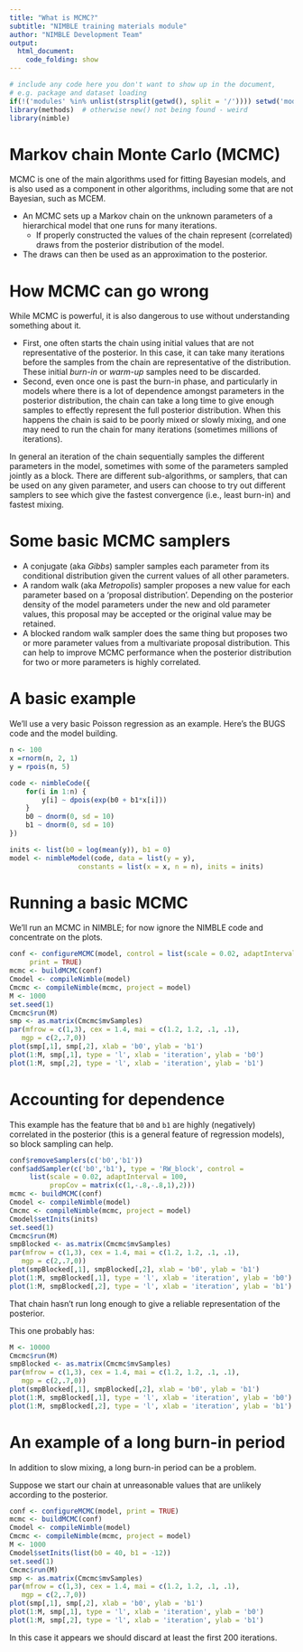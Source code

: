 ```yaml
---
title: "What is MCMC?"
subtitle: "NIMBLE training materials module"
author: "NIMBLE Development Team"
output:
  html_document:
    code_folding: show
---
```


```r
# include any code here you don't want to show up in the document,
# e.g. package and dataset loading
if(!('modules' %in% unlist(strsplit(getwd(), split = '/')))) setwd('modules')
library(methods)  # otherwise new() not being found - weird
library(nimble)
```

# Markov chain Monte Carlo (MCMC)

MCMC is one of the main algorithms used for fitting Bayesian models, and is also used as a component in other algorithms, including some that are not Bayesian, such as MCEM.

 - An MCMC sets up a Markov chain on the unknown parameters of a hierarchical model that one runs for many iterations. 
   * If properly constructed the values of the chain represent (correlated) draws from the posterior distribution of the model. 
- The draws can then be used as an approximation to the posterior. 

# How MCMC can go wrong

While MCMC is powerful, it is also dangerous to use without understanding something about it. 

 - First, one often starts the chain using initial values that are not representative of the posterior. In this case, it can take many iterations before the samples from the chain are representative of the distribution. These initial *burn-in* or *warm-up* samples need to be discarded.
 - Second, even once one is past the burn-in phase, and particularly in models where there is a lot of dependence amongst parameters in the posterior distribution, the chain can take a long time to give enough samples to effectly represent the full posterior distribution. When this happens the chain is said to be poorly mixed or slowly mixing, and one may need to run the chain for many iterations (sometimes millions of iterations).

In general an iteration of the chain sequentially samples the different parameters in the model, sometimes with some of the parameters sampled jointly as a block. There are different sub-algorithms, or samplers, that can be used on any given parameter, and users can choose to try out different samplers to see which give the fastest convergence (i.e., least burn-in) and fastest mixing.

# Some basic MCMC samplers

 - A conjugate (aka *Gibbs*) sampler samples each parameter from its conditional distribution given the current values of all other parameters. 
 - A random walk (aka *Metropolis*) sampler proposes a new value for each parameter based on a 'proposal distribution'. Depending on the posterior density of the model parameters under the new and old parameter values, this proposal may be accepted or the original value may be retained. 
 - A blocked random walk sampler does the same thing but proposes two or more parameter values from a multivariate proposal distribution. This can help to improve MCMC performance when the posterior distribution for two or more parameters is highly correlated. 

# A basic example

We'll use a very basic Poisson regression as an example. Here's the BUGS code and the model building. 

```r
n <- 100
x =rnorm(n, 2, 1)
y = rpois(n, 5)

code <- nimbleCode({
    for(i in 1:n) {
        y[i] ~ dpois(exp(b0 + b1*x[i]))
    }
    b0 ~ dnorm(0, sd = 10)
    b1 ~ dnorm(0, sd = 10)
})

inits <- list(b0 = log(mean(y)), b1 = 0)
model <- nimbleModel(code, data = list(y = y),
                 constants = list(x = x, n = n), inits = inits)
```

# Running a basic MCMC

We'll run an MCMC in NIMBLE; for now ignore the NIMBLE code and concentrate on the plots.

```r
conf <- configureMCMC(model, control = list(scale = 0.02, adaptInterval = 100), 
     print = TRUE)
mcmc <- buildMCMC(conf)
Cmodel <- compileNimble(model)
Cmcmc <- compileNimble(mcmc, project = model)
M <- 1000
set.seed(1)
Cmcmc$run(M)
smp <- as.matrix(Cmcmc$mvSamples)
par(mfrow = c(1,3), cex = 1.4, mai = c(1.2, 1.2, .1, .1),
   mgp = c(2,.7,0))
plot(smp[,1], smp[,2], xlab = 'b0', ylab = 'b1')
plot(1:M, smp[,1], type = 'l', xlab = 'iteration', ylab = 'b0')
plot(1:M, smp[,2], type = 'l', xlab = 'iteration', ylab = 'b1')
```

# Accounting for dependence

This example has the feature that ```b0``` and ```b1``` are highly (negatively) correlated in the posterior (this is a general feature of regression models), so block sampling can help. 

```r
conf$removeSamplers(c('b0','b1'))
conf$addSampler(c('b0','b1'), type = 'RW_block', control =
     list(scale = 0.02, adaptInterval = 100,
          propCov = matrix(c(1,-.8,-.8,1),2)))
mcmc <- buildMCMC(conf)
Cmodel <- compileNimble(model)
Cmcmc <- compileNimble(mcmc, project = model)
Cmodel$setInits(inits)
set.seed(1)
Cmcmc$run(M)
smpBlocked <- as.matrix(Cmcmc$mvSamples)
par(mfrow = c(1,3), cex = 1.4, mai = c(1.2, 1.2, .1, .1),
   mgp = c(2,.7,0))
plot(smpBlocked[,1], smpBlocked[,2], xlab = 'b0', ylab = 'b1')
plot(1:M, smpBlocked[,1], type = 'l', xlab = 'iteration', ylab = 'b0')
plot(1:M, smpBlocked[,2], type = 'l', xlab = 'iteration', ylab = 'b1')
```

That chain hasn't run long enough to give a reliable representation of the posterior. 

This one probably has:
```r
M <- 10000
Cmcmc$run(M)
smpBlocked <- as.matrix(Cmcmc$mvSamples)
par(mfrow = c(1,3), cex = 1.4, mai = c(1.2, 1.2, .1, .1),
   mgp = c(2,.7,0))
plot(smpBlocked[,1], smpBlocked[,2], xlab = 'b0', ylab = 'b1')
plot(1:M, smpBlocked[,1], type = 'l', xlab = 'iteration', ylab = 'b0')
plot(1:M, smpBlocked[,2], type = 'l', xlab = 'iteration', ylab = 'b1')
```


# An example of a long burn-in period

In addition to slow mixing, a long burn-in period can be a problem. 

Suppose we start our chain at unreasonable values that are unlikely according to the posterior. 

```r
conf <- configureMCMC(model, print = TRUE)
mcmc <- buildMCMC(conf)
Cmodel <- compileNimble(model)
Cmcmc <- compileNimble(mcmc, project = model)
M <- 1000
Cmodel$setInits(list(b0 = 40, b1 = -12))
set.seed(1)
Cmcmc$run(M)
smp <- as.matrix(Cmcmc$mvSamples)
par(mfrow = c(1,3), cex = 1.4, mai = c(1.2, 1.2, .1, .1),
   mgp = c(2,.7,0))
plot(smp[,1], smp[,2], xlab = 'b0', ylab = 'b1')
plot(1:M, smp[,1], type = 'l', xlab = 'iteration', ylab = 'b0')
plot(1:M, smp[,2], type = 'l', xlab = 'iteration', ylab = 'b1')
```

In this case it appears we should discard at least the first 200 iterations. 
